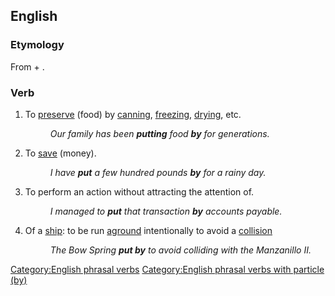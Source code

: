 ==English==

===Etymology===
From {{m|en|put}} + {{m|en|by}}.

===Verb===
{{en-verb|put<,,put> by}}

# {{lb|en|transitive}} To [[preserve]] (food) by [[can]]ning, [[freeze|freezing]], [[dry]]ing, etc.
#: ''Our family has been '''putting''' food '''by''' for generations.''
# {{lb|en|transitive}} To [[save]] (money).
#: ''I have '''put''' a few hundred pounds '''by''' for a rainy day.''
# {{lb|en|transitive}} To perform an action without attracting the attention of.
#: ''I managed to '''put''' that transaction '''by''' accounts payable.''
# {{lb|en|intransitive}} Of a [[ship]]: to be run [[aground]] intentionally to avoid a [[collision]]
#: ''The Bow Spring '''put by''' to avoid colliding with the Manzanillo II.''

[[Category:English phrasal verbs]]
[[Category:English phrasal verbs with particle (by)]]